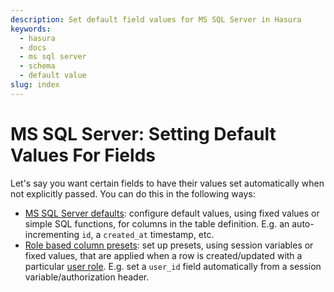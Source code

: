 ```yaml
---
description: Set default field values for MS SQL Server in Hasura
keywords:
  - hasura
  - docs
  - ms sql server
  - schema
  - default value
slug: index
---
```


# MS SQL Server: Setting Default Values For Fields

Let's say you want certain fields to have their values set automatically when not explicitly passed. You can do this in
the following ways:

- [MS SQL Server defaults](/schema/ms-sql-server/default-values/mssql-defaults.mdx): configure default values, using
  fixed values or simple SQL functions, for columns in the table definition. E.g. an auto-incrementing `id`, a
  `created_at` timestamp, etc.
- [Role based column presets](/schema/ms-sql-server/default-values/mssql-column-presets.mdx): set up presets, using
  session variables or fixed values, that are applied when a row is created/updated with a particular
  [user role](/auth/authorization/roles-variables.mdx). E.g. set a `user_id` field automatically from a session
  variable/authorization header.
